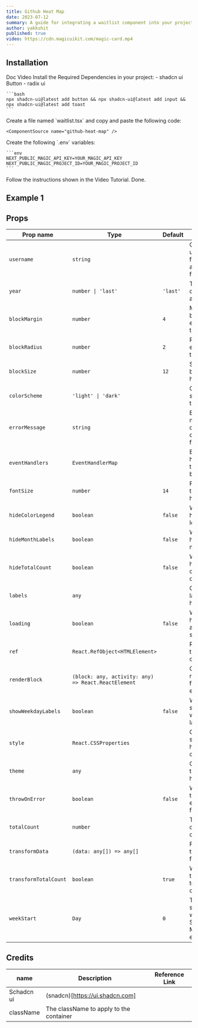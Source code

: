 ```yaml
---
title: Github Heat Map
date: 2023-07-12
summary: A guide for integrating a waitlist component into your project.
author: yakkshit
published: true
video: https://cdn.magicuikit.com/magic-card.mp4
---
```


<SupportOverlay videoSrc="https://www.youtube.com/embed/uAOx1611_iw?si=EaKMn3bknh8yWJ0G&amp;controls=0" supportLink="https://www.cedzlabs.com/payments" />

<ComponentPreview name="github-heat-map-demo" />

## Installation

<Tabs defaultValue="doc">

<TabsList>
  <TabsTrigger value="doc">Doc</TabsTrigger>
  <TabsTrigger value="video">Video</TabsTrigger>
</TabsList>

<TabsContent value="doc">

<Steps>
  <Step>
  Install the Required Dependencies in your project:
    - shadcn ui Button
    - radix ui

    ```bash
    npx shadcn-ui@latest add button && npx shadcn-ui@latest add input && npx shadcn-ui@latest add toast
    ```
  </Step>
  
  <Step>
    Create a file named `waitlist.tsx` and copy and paste the following code:

    <ComponentSource name="github-heat-map" />

  </Step>
  
  <Step>
  Create the following `.env` variables:

    ```env
    NEXT_PUBLIC_MAGIC_API_KEY=YOUR_MAGIC_API_KEY
    NEXT_PUBLIC_MAGIC_PROJECT_ID=YOUR_MAGIC_PROJECT_ID
    ```
  </Step>
</Steps>

</TabsContent>

<TabsContent value="video">

<Steps>
  <Step>
  Follow the instructions shown in the Video Tutorial.
  <VideoEmbed src="https://cdn.magicuikit.com/magic-card.mp4" text="
  ## New Text to be done "/>
  </Step>
  <Step>Done.</Step>
</Steps>

</TabsContent>

</Tabs>

## Example 1

<ComponentPreview name="github-heat-map-1-demo" />

## Props

| Prop name            | Type                                      | Default   | Description                                                                 |
| -------------------- | ----------------------------------------- | --------- | --------------------------------------------------------------------------- |
| `username`           | `string`                                  |           | GitHub username to fetch the activity data for.                             |
| `year`               | `number \| 'last'`                        | `'last'`  | The year to display the activity for.                                       |
| `blockMargin`        | `number`                                  | `4`       | Margin between each block in the heatmap.                                   |
| `blockRadius`        | `number`                                  | `2`       | Radius of each block in the heatmap.                                        |
| `blockSize`          | `number`                                  | `12`      | Size of each block in the heatmap.                                          |
| `colorScheme`        | `'light' \| 'dark'`                       |           | Color scheme for the heatmap.                                               |
| `errorMessage`       | `string`                                  |           | Error message to display if data fetching fails.                            |
| `eventHandlers`      | `EventHandlerMap`                         |           | Event handlers for the heatmap blocks.                                      |
| `fontSize`           | `number`                                  | `14`      | Font size for the text in the heatmap.                                      |
| `hideColorLegend`    | `boolean`                                 | `false`   | Whether to hide the color legend.                                           |
| `hideMonthLabels`    | `boolean`                                 | `false`   | Whether to hide the month labels.                                           |
| `hideTotalCount`     | `boolean`                                 | `false`   | Whether to hide the total count of contributions.                           |
| `labels`             | `any`                                     |           | Custom labels for the heatmap.                                              |
| `loading`            | `boolean`                                 | `false`   | Whether the heatmap is in a loading state.                                  |
| `ref`                | `React.RefObject<HTMLElement>`            |           | Ref object for the heatmap container.                                       |
| `renderBlock`        | `(block: any, activity: any) => React.ReactElement` |           | Custom render function for each block.                                      |
| `showWeekdayLabels`  | `boolean`                                 | `false`   | Whether to show the weekday labels.                                         |
| `style`              | `React.CSSProperties`                     |           | Custom styles for the heatmap container.                                    |
| `theme`              | `any`                                     |           | Custom theme for the heatmap.                                               |
| `throwOnError`       | `boolean`                                 | `false`   | Whether to throw an error if data fetching fails.                           |
| `totalCount`         | `number`                                  |           | Total count of contributions.                                               |
| `transformData`      | `(data: any[]) => any[]`                  |           | Function to transform the fetched data.                                     |
| `transformTotalCount`| `boolean`                                 | `true`    | Whether to transform the total count of contributions.                      |
| `weekStart`          | `Day`                                     | `0`       | The day to start the week on (0 = Sunday, 1 = Monday, etc.).                |


## Credits

| name      | Description                             | Reference Link      |
| --------- | --------------------------------------- |---------------------|
| Schadcn ui| (snadcn)[https://ui.shadcn.com]         |                     |
| className | The className to apply to the container |                     |